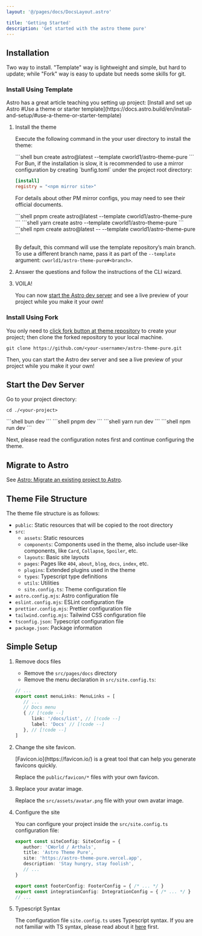 ```yaml
---
layout: '@/pages/docs/DocsLayout.astro'

title: 'Getting Started'
description: 'Get started with the astro theme pure'
---
```



## Installation

Two way to install. "Template" way is lightweight and simple, but hard to update; while "Fork" way is easy to update but needs some skills for git.

### Install Using Template

<Aside type='tip'>
Astro has a great article teaching you setting up project: [Install and set up Astro #Use a theme or starter template](https://docs.astro.build/en/install-and-setup/#use-a-theme-or-starter-template) 
</Aside>

<Steps>

1. Install the theme

   Execute the following command in the your user directory to install the theme:
   
   <Tabs>
   <TabItem label='bun'>
   ```shell
   bun create astro@latest --template cworld1/astro-theme-pure
   ```
   <Aside type='tip'>
   For Bun, if the installation is slow, it is recommended to use a mirror configuration by creating `bunfig.toml` under the project root directory:

   ```toml title="bunfig.toml"
   [install]
   registry = "<npm mirror site>"
   ```

   For details about other PM mirror configs, you may need to see their official documents.
   </Aside>
   </TabItem>
   <TabItem label='pnpm'>
   ```shell
   pnpm create astro@latest --template cworld1/astro-theme-pure
   ```
   </TabItem>
   <TabItem label='yarn'>
   ```shell
   yarn create astro --template cworld1/astro-theme-pure
   ```
   </TabItem>
   <TabItem label='npm'>
   ```shell
   npm create astro@latest -- --template cworld1/astro-theme-pure
   ```
   </TabItem>
   </Tabs>

   By default, this command will use the template repository’s main branch. To use a different branch name, pass it as part of the `--template` argument: `cworld1/astro-theme-pure#<branch>`.

2. Answer the questions and follow the instructions of the CLI wizard.

3. VOILA!

   You can now [start the Astro dev server](https://docs.astro.build/en/install-and-setup/#start-the-astro-dev-server) and see a live preview of your project while you make it your own!

</Steps>

### Install Using Fork

You only need to [click fork button at theme repository](https://github.com/cworld1/astro-theme-pure/fork) to create your project; then clone the forked repository to your local machine.

```shell
git clone https://github.com/<your-username>/astro-theme-pure.git
```

Then, you can start the Astro dev server and see a live preview of your project while you make it your own!

## Start the Dev Server

Go to your project directory:

```shell
cd ./<your-project>
```

<Tabs>
<TabItem label='bun'>
```shell
bun dev
```
</TabItem>
<TabItem label='pnpm'>
```shell
pnpm dev
```
</TabItem>
<TabItem label='yarn'>
```shell
yarn run dev
```
</TabItem>
<TabItem label='npm'>
```shell
npm run dev
```
</TabItem>
</Tabs>

Next, please read the configuration notes first and continue configuring the theme.

## Migrate to Astro

See [Astro: Migrate an existing project to Astro](https://docs.astro.build/en/guides/migrate-to-astro/).

## Theme File Structure

The theme file structure is as follows:

- `public`: Static resources that will be copied to the root directory
- `src`:
  - `assets`: Static resources
  - `components`: Components used in the theme, also include user-like components, like `Card`, `Collapse`, `Spoiler`, etc.
  - `layouts`: Basic site layouts
  - `pages`: Pages like `404`, `about`, `blog`, `docs`, `index`, etc.
  - `plugins`: Extended plugins used in the theme
  - `types`: Typescript type definitions
  - `utils`: Utilities
  - `site.config.ts`: Theme configuration file
- `astro.config.mjs`: Astro configuration file
- `eslint.config.mjs`: ESLint configuration file
- `prettier.config.mjs`: Prettier configuration file
- `tailwind.config.mjs`: Tailwind CSS configuration file
- `tsconfig.json`: Typescript configuration file
- `package.json`: Package information

## Simple Setup


<Steps>

1. Remove docs files

   - Remove the `src/pages/docs` directory
   - Remove the menu declaration in `src/site.config.ts`:
   
   ```ts title="src/site.config.ts"
   // ...
   export const menuLinks: MenuLinks = [
      // ...
      // Docs menu
      { // [!code --]
         link: '/docs/list', // [!code --]
         label: 'Docs' // [!code --]
      }, // [!code --]
   ]
   ```

2. Change the site favicon.

   <Aside type='tip'>
   [Favicon.io](https://favicon.io/) is a great tool that can help you generate favicons quickly.
   </Aside>

   Replace the `public/favicon/*` files with your own favicon.

3. Replace your avatar image.

   Replace the `src/assets/avatar.png` file with your own avatar image.

4. Configure the site

   You can configure your project inside the `src/site.config.ts` configuration file:

   ```ts title="src/site.config.ts"
   export const siteConfig: SiteConfig = {
      author: 'CWorld / Arthals',
      title: 'Astro Theme Pure',
      site: 'https://astro-theme-pure.vercel.app',
      description: 'Stay hungry, stay foolish',
      // ...
   }

   export const footerConfig: FooterConfig = { /* ... */ }
   export const integrationConfig: IntegrationConfig = { /* ... */ }
   // ...
   ```

5. Typescript Syntax

   The configuration file `site.config.ts` uses Typescript syntax. If you are not familiar with TS syntax, please read about it [here](https://learnxinyminutes.com/docs/typescript/) first.

</Steps>
